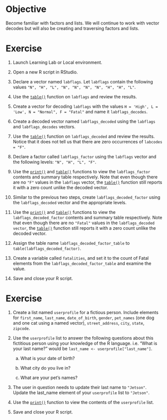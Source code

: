 # **Objective**

Become familiar with factors and lists. We will continue to work with vector decodes but will also be creating and traversing factors and lists.

# **Exercise**

1.  Launch Learning Lab or Local environment.

2.  Open a new R script in RStudio.

3.  Declare a vector named `labflags`. Let `labflags` contain the following values `"N", "H", "L", "N", "N", "N", "N", "H", "H", "L"`.

4.  Use the [`table()`](https://rdrr.io/r/base/table.html) function on `labflags` and review the results.

5.  Create a vector for decoding `labflags` with the values `H = 'High', L = 'Low', N = "Normal", F = "Fatal"` and name it `labflags_decodes`.

6.  Create a decoded vector named `labflags_decoded` using the `labflags` and `labflags_decodes` vectors.

7.  Use the [`table()`](https://rdrr.io/r/base/table.html) function on `labflags_decoded` and review the results. Notice that it does not tell us that there are zero occurrences of `labcodes = "F"`.

8.  Declare a factor called `labflags_factor` using the `labflags` vector and the following levels: `"N", "H", "L", "F"`.

9.  Use the [`print()`](https://rdrr.io/r/base/print.html) and [`table()`](https://rdrr.io/r/base/table.html) functions to view the `labflags_factor` contents and summary table respectively. Note that even though there are no `"F"` values in the `labflags` vector, the [`table()`](https://rdrr.io/r/base/table.html) function still reports it with a zero count unlike the decoded vector.

10. Similar to the previous two steps, create `labflags_decoded_factor` using the `labflags_decoded` vector and the appropriate levels.

11. Use the [`print()`](https://rdrr.io/r/base/print.html) and [`table()`](https://rdrr.io/r/base/table.html) functions to view the `labflags_decoded_factor` contents and summary table respectively. Note that even though there are no `"Fatal"` values in the `labflags_decoded vector`, the [`table()`](https://rdrr.io/r/base/table.html) function still reports it with a zero count unlike the decoded vector.

12. Assign the table name `labflags_decoded_factor_table` to `table(labflags_decoded_factor)`.

13. Create a variable called `fatalities`, and set it to the count of Fatal elements from the `labflags_decoded_factor_table` and examine the value.

14. Save and close your R script.

# **Exercise**

1.  Create a list named `userprofile` for a fictious person. Include elements for `first_name`, `last_name`, `date_of_birth`, `gender`, `pet_names` (one dog and one cat using a named vector), `street_address`, `city`, `state`, `zipcode`.

2.  Use the `userprofile` list to answer the following questions about this fictitious person using your knowledge of the R language. i.e. “What is your last name?” would be `last_name <- userprofile["last_name"]`.

    a.  What is your date of birth?

    b.  What city do you live in?

    c.  What are your pet’s names?

3.  The user in question needs to update their last name to `"Jetson"`. Update the last_name element of your `userprofile` list to `"Jetson"`.

4.  Use the [`print()`](https://rdrr.io/r/base/print.html) function to view the contents of the `userprofile` list.

5.  Save and close your R script.
